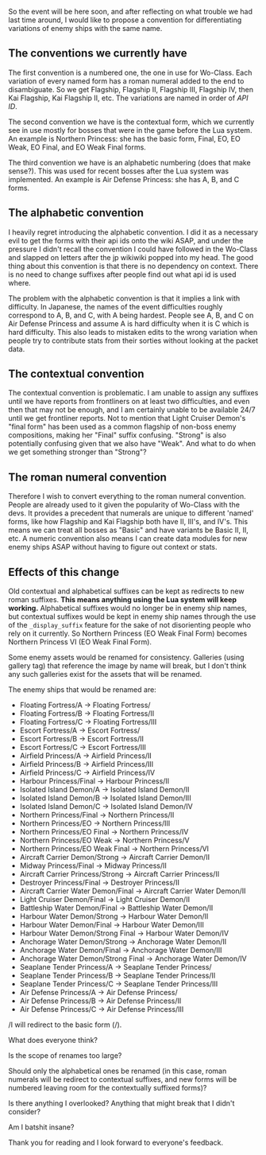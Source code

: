 So the event will be here soon, and after reflecting on what trouble we had last time around, I would like to propose a convention for differentiating variations of enemy ships with the same name.

==The conventions we currently have==

The first convention is a numbered one, the one in use for Wo-Class. Each variation of every named form has a roman numeral added to the end to disambiguate. So we get Flagship, Flagship II, Flagship III, Flagship IV, then Kai Flagship, Kai Flagship II, etc. The variations are named in order of ''API ID''.

The second convention we have is the contextual form, which we currently see in use mostly for bosses that were in the game before the Lua system. An example is Northern Princess: she has the basic form, Final, EO, EO Weak, EO Final, and EO Weak Final forms.

The third convention we have is an alphabetic numbering (does that make sense?). This was used for recent bosses after the Lua system was implemented. An example is Air Defense Princess: she has A, B, and C forms.

==The alphabetic convention==

I heavily regret introducing the alphabetic convention. I did it as a necessary evil to get the forms with their api ids onto the wiki ASAP, and under the pressure I didn't recall the convention I could have followed in the Wo-Class and slapped on letters after the jp wikiwiki popped into my head. The good thing about this convention is that there is no dependency on context. There is no need to change suffixes after people find out what api id is used where.

The problem with the alphabetic convention is that it implies a link with difficulty. In Japanese, the names of the event difficulties roughly correspond to A, B, and C, with A being hardest. People see A, B, and C on Air Defense Princess and assume A is hard difficulty when it is C which is hard difficulty. This also leads to mistaken edits to the wrong variation when people try to contribute stats from their sorties without looking at the packet data.

==The contextual convention==

The contextual convention is problematic. I am unable to assign any suffixes until we have reports from frontliners on at least two difficulties, and even then that may not be enough, and I am certainly unable to be available 24/7 until we get frontliner reports. Not to mention that Light Cruiser Demon's "final form" has been used as a common flagship of non-boss enemy compositions, making her "Final" suffix confusing. "Strong" is also potentially confusing given that we also have "Weak". And what to do when we get something stronger than "Strong"?

==The roman numeral convention==

Therefore I wish to convert everything to the roman numeral convention. People are already used to it given the popularity of Wo-Class with the devs. It provides a precedent that numerals are unique to different 'named' forms, like how Flagship and Kai Flagship both have II, III's, and IV's. This means we can treat all bosses as "Basic" and have variants be Basic II, II, etc. A numeric convention also means I can create data modules for new enemy ships ASAP without having to figure out context or stats.

==Effects of this change==

Old contextual and alphabetical suffixes can be kept as redirects to new roman suffixes. '''This means anything using the Lua system will keep working.''' Alphabetical suffixes would no longer be in enemy ship names, but contextual suffixes would be kept in enemy ship names through the use of the <code>_display_suffix</code> feature for the sake of not disorienting people who rely on it currently. So Northern Princess (EO Weak Final Form) becomes Northern Princess VI (EO Weak Final Form).

Some enemy assets would be renamed for consistency. Galleries (using gallery tag) that reference the image by name will break, but I don't think any such galleries exist for the assets that will be renamed.

The enemy ships that would be renamed are:
* Floating Fortress/A -> Floating Fortress/
* Floating Fortress/B -> Floating Fortress/II
* Floating Fortress/C -> Floating Fortress/III
* Escort Fortress/A -> Escort Fortress/
* Escort Fortress/B -> Escort Fortress/II
* Escort Fortress/C -> Escort Fortress/III
* Airfield Princess/A -> Airfield Princess/II
* Airfield Princess/B -> Airfield Princess/III
* Airfield Princess/C -> Airfield Princess/IV
* Harbour Princess/Final -> Harbour Princess/II
* Isolated Island Demon/A -> Isolated Island Demon/II
* Isolated Island Demon/B -> Isolated Island Demon/III
* Isolated Island Demon/C -> Isolated Island Demon/IV
* Northern Princess/Final -> Northern Princess/II
* Northern Princess/EO -> Northern Princess/III
* Northern Princess/EO Final -> Northern Princess/IV
* Northern Princess/EO Weak -> Northern Princess/V
* Northern Princess/EO Weak Final -> Northern Princess/VI
* Aircraft Carrier Demon/Strong -> Aircraft Carrier Demon/II
* Midway Princess/Final -> Midway Princess/II
* Aircraft Carrier Princess/Strong -> Aircraft Carrier Princess/II
* Destroyer Princess/Final -> Destroyer Princess/II
* Aircraft Carrier Water Demon/Final -> Aircraft Carrier Water Demon/II
* Light Cruiser Demon/Final -> Light Cruiser Demon/II
* Battleship Water Demon/Final -> Battleship Water Demon/II
* Harbour Water Demon/Strong -> Harbour Water Demon/II
* Harbour Water Demon/Final -> Harbour Water Demon/III
* Harbour Water Demon/Strong Final -> Harbour Water Demon/IV
* Anchorage Water Demon/Strong -> Anchorage Water Demon/II
* Anchorage Water Demon/Final -> Anchorage Water Demon/III
* Anchorage Water Demon/Strong Final -> Anchorage Water Demon/IV
* Seaplane Tender Princess/A -> Seaplane Tender Princess/
* Seaplane Tender Princess/B -> Seaplane Tender Princess/II
* Seaplane Tender Princess/C -> Seaplane Tender Princess/III
* Air Defense Princess/A -> Air Defense Princess/
* Air Defense Princess/B -> Air Defense Princess/II
* Air Defense Princess/C -> Air Defense Princess/III

/I will redirect to the basic form (/).

What does everyone think? 

Is the scope of renames too large? 

Should only the alphabetical ones be renamed (in this case, roman numerals will be redirect to contextual suffixes, and new forms will be numbered leaving room for the contextually suffixed forms)?

Is there anything I overlooked? Anything that might break that I didn't consider?

Am I batshit insane?

Thank you for reading and I look forward to everyone's feedback.<ac_metadata title="A standard convention for differentiating variations of enemy ships with the same name"> </ac_metadata>